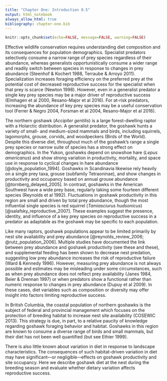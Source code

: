 ```yaml
---
title: "Chapter One: Introduction 0.5"
output: html_notebook
always_allow_html: true
bibliography: chapter-one.bib
---
```


```r
knitr::opts_chunk$set(echo=FALSE, message=FALSE, warning=FALSE)
```

Effective wildlife conservation requires understanding diet composition and its consequences for population demographics<!-- (Lourenço et al 2015) actually a statement about individual fitness, need to fix -->. Specialist predators selectively consume a narrow range of prey species regardless of their abundance, whereas generalists opportunistically consume a wider range and readily switch between species in response to changes in prey abundance (Steenhof & Kochert 1988, Terraube & Arroyo 2011). Specialization increases foraging efficiency on the preferred prey at the potential cost of decreased reproductive success <!-- output? --> for the specialist when that prey is scarce (Newton 1998<!-- check this citation -->). However, even in a generalist predator a single key prey species may be a major driver of reproductive success (Elmhagen et al 2000, Resano-Major et al 2016). For at-risk predators, increasing the abundance of key prey species may be a useful conservation tool (Ferrer & Negro 2004, Forsman et al 2004, Resano-Major et al 2016).

<!-- Elmhagen et al. 2000: "The arctic fox thus manages to combine an opportunistic feeding strategy which ensures survival in a low productivity habitat, with a remarkable ability to exploit lemming peaks for a large reproductive output." -->

<!--Resano-Major et al 2016: "We found that several key demographic parameters of an endangered raptor such as Bonelli’s eagle in western Europe are dependent on the consumption of preferred and alternative prey species and on diet diversity." -->

<!--Lourenço et al. 2015: "As dietary studies are very common in vertebrate predators, which are often threatened species, understanding how diet composition is related to other individual characteristics (e.g., home range behaviour) and their associated fitness represents a useful tool in ecology and conservation." -->

The northern goshawk (*Accipiter gentilis*) is a large forest-dwelling raptor with a Holarctic distribution. A generalist predator, the goshawk hunts a variety of small- and medium-sized mammals and birds, including squirrels, lagomorphs, grouse, corvids, and woodpeckers (Birds of the World). Despite this diverse diet, throughout much of the goshawk's range a single prey species or narrow suite of species has a strong effect on demographics. In the Yukon, goshawks depend on snowshoe hare (*Lepus americanus*) and show strong variation in productivity, mortality, and space use in response to cyclical changes in hare abundance [@doyle_population_1994]. Goshawks in Scandinavia <!-- Fennoscandia? --> likewise rely heavily on a single prey taxa, grouse (subfamily Tetraoninae), and show changes in productivity and occupancy based on annual grouse abundance [@tornberg_delayed_2005]. In contrast, goshawks in the American Southwest have a wide prey base, regularly taking some fourteen different species (Reynolds et al 1992). Fluctuations in goshawk productivity in this region are small and driven by total prey abundance, though the most influential single species is red squirrel (*Tamiasciurus hudsonicus*) [@salafsky_reproductive_2007]. These examples suggest the presence, identity, and influence of a key prey species on reproductive success in a predator as adaptable as the goshawk may be specific to each population.

Like many raptors, goshawk populations appear to be limited primarily by nest site availability and prey abundance [@reynolds_review_2006; @rutz_population_2006]. Multiple studies have documented the link between prey abundance and goshawk productivity (see these and these), and supplemental feeding has been shown to decrease nest predation, suggesting low prey abundance increases the risk of reproductive failure (Ward & Kennedy 1996). However, measuring prey abundance is not always possible and estimates may be misleading under some circumstances, such as when prey abundance does not reflect prey availability (Janes 1984,<!-- actually read this paper --> Beier & Drennan 1997<!--Ontiveros et al 2005-->) or when predators show a functional rather than numeric response to changes in prey abundance (Dupuy et al 2009). In these cases, diet variables such as composition or diversity may offer insight into factors limiting reproductive success. <!-- Optimal foraging theory predicts predators will specialize on the most profitable prey while it is abundant, and increase use of less profitable prey as its abundance decreases. This an increase in diet diversity may indicate a decrease in preferred prey abundance. -->

In British Columbia, the coastal population of northern goshawks is the subject of federal and provincial management which focuses on the protection of breeding habitat to increase nest site availability (COSEWIC 2013). This strategy is due, in part, to a relative paucity of knowledge regarding goshawk foraging behavior and habitat. Goshawks in this region are known to consume a diverse range of birds and small mammals, but their diet has not been well quantified (but see Ethier 1999). 

There is also little known about variation in diet in response to landscape characteristics. The consequences of such habitat-driven variation in diet may have significant–-or negligible-–effects on goshawk productivity and site occupancy. Here we describe goshawk diet at the nest during the breeding season and evaluate whether dietary variation affects reproductive success. <!-- the impact of nest site availability is well understood, but the impact of prey abundance is not -->

<!-- Here we describe goshawk diet at the nest during the breeding season. We evaluate whether landscape characteristics are correlated with variation in breeding season diet across this ecologically diverse region. Finally, we explore whether territory quality and reproductive success vary with diet and landscape characteristics. Addressing these fundamental knowledge gaps will assist in improving existing forest management strategies. -->

<!-- Like many raptors, goshawks appear to be limited primarily by nest site availability and food availability [@reynolds_review_2006; @rutz_population_2006]. For this reason, longstanding guidelines in the American Southwest suggest managing forests for both goshawks and goshawk prey [@reynolds_management_1992]. Under this plan, the majority of managed forest is recommended to remain in the older age classes preferred by goshawks for nesting and foraging. However, a portion should be managed as a mosaic of differently-aged stands and small gaps for the benefit of goshawk prey species. This approach remains controversial [@greenwald_review_2005], but by manipulating the amount and character of forest habitat managers seek to affect occupancy and productivity, two key drivers of breeding density. swap this out, since this chapter no longer focuses on landscape? --> 